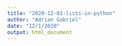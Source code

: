 ```yaml
---
title: "2020-12-01-lists-in-python"
author: "Adrian Gabriel"
date: "12/1/2020"
output: html_document
---
```

